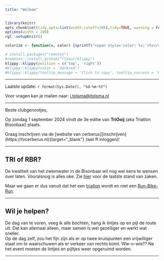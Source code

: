 ```yaml
---
title: "Welkom"
---
```


```{=html}
<script src="https://kit.fontawesome.com/a076d05399.js" crossorigin="anonymous"></script>
```
```{=html}
<!---
https://stackoverflow.com/questions/30110377/saving-leaflet-output-as-html
--->
```
```r
library(knitr)
opts_chunk$set(tidy.opts=list(width.cutoff=100),tidy=TRUE, warning = FALSE, message = FALSE,comment = "#>", cache=TRUE, class.source=c("test"), class.output=c("test2"), cache.lazy = FALSE)
options(width = 100) 
rgl::setupKnitr()

colorize <- function(x, color) {sprintf("<span style='color: %s;'>%s</span>", color, x) }

```

```r
# install.packages("remotes")
#remotes::install_github("rlesur/klippy")
klippy::klippy(position = c('top', 'right'))
#klippy::klippy(color = 'darkred')
#klippy::klippy(tooltip_message = 'Click to copy', tooltip_success = 'Done')
```

------------------------------------------------------------------------

Laatste update: `r format(Sys.Date(), "%d-%m-%Y")`

Voor vragen kan je mailen naar: [j.tolsma\@jtolsma.nl](mailto:j.tolsma@jtolsma.nl){.email}

------------------------------------------------------------------------

Beste clubgenootjes,

Op zondag 1 september 2024 vindt de 3e editie van **TriOoij** (aka Triatlon Bisonbaai) plaats.

Graag inschrijven via de [website van cerberus][inschrijven](https://tvcerberus.nl){target="_blank"} (wel ff inloggen)!

------------------------------------------------------------------------

## TRI of RBR?

De kwaliteit van het zwemwater in de Bisonbaai wil nog wel eens te wensen over laten. Vooralsnog is alles oke. Zie [hier](https://www.zwemwater.nl/?extent=190543.68499999997,426619.934,194320.32499999998,431357.534&baselayer=Topo) voor de laatste stand van zaken.

Maar we gaan er dus vanuit dat het een [triatlon](https://jochemtolsma.github.io/TriOoij/tri.html) wordt en niet een [Run-Bike-Run](https://jochemtolsma.github.io/TriOoij/rbr.html).

---  

## Wil je helpen? 

De dag van te voren, veeg ik alle bochten, hang ik lintjes op en pijl de route uit. Dat kan allemaal alleen, maar samen is wel gezelliger en werkt wat sneller.  
Op de dag zelf, zou het fijn zijn als er op twee kruispunten een vrijwilliger staat om te waarschuwen als er verkeer van rechts komt. Wie-o-wie??
Na het event moeten de lintjes en pijltjes weer opgeruimd worden. 

---  

